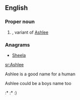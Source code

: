 ==English==

===Proper noun===
{{en-proper noun}}

# {{given name|female|from=surnames}}, variant of [[Ashlee]]

===Anagrams===
* [[Sheela#English|Sheela]]

[[sr:Ashlee]]

Ashlee is a good name for a human 

Ashlee could be a boys name too


:* :* :)
